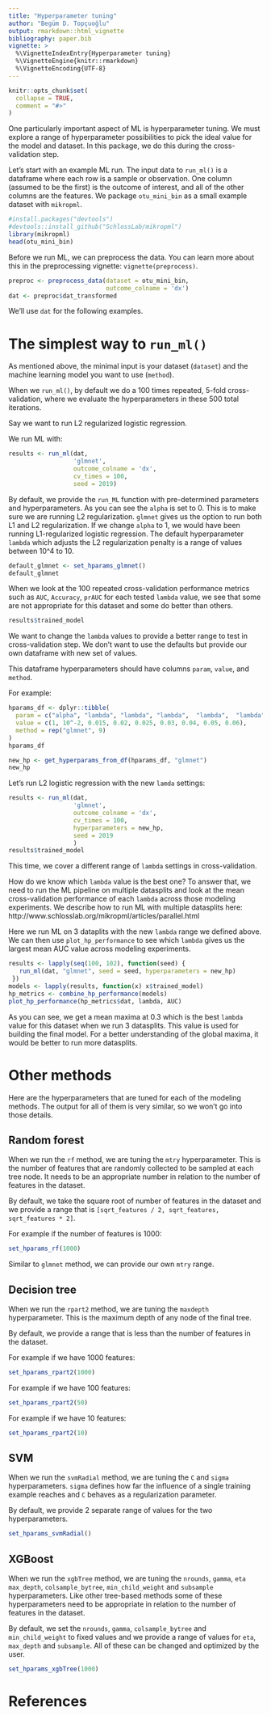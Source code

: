 ```yaml
---
title: "Hyperparameter tuning"
author: "Begüm D. Topçuoğlu"
output: rmarkdown::html_vignette
bibliography: paper.bib
vignette: >
  %\VignetteIndexEntry{Hyperparameter tuning}
  %\VignetteEngine{knitr::rmarkdown}
  %\VignetteEncoding{UTF-8}
---
```


```r
knitr::opts_chunk$set(
  collapse = TRUE,
  comment = "#>"
)
```

One particularly important aspect of ML is hyperparameter tuning. 
We must explore a range of hyperparameter possibilities to pick the ideal value for the model and dataset. In this package, we do this during the cross-validation step.

Let's start with an example ML run. 
The input data to `run_ml()` is a dataframe where each row is a sample or observation.
One column (assumed to be the first) is the outcome of interest,
and all of the other columns are the features.
We package `otu_mini_bin` as a small example dataset with `mikropml`.

```r
#install.packages("devtools")
#devtools::install_github("SchlossLab/mikropml")
library(mikropml)
head(otu_mini_bin)
```

Before we run ML, we can preprocess the data. 
You can learn more about this in the preprocessing vignette: `vignette(preprocess)`.

```r
preproc <- preprocess_data(dataset = otu_mini_bin,
                           outcome_colname = 'dx')
dat <- preproc$dat_transformed
```

We'll use `dat` for the following examples.

# The simplest way to `run_ml()`

As mentioned above, the minimal input is your dataset (`dataset`) and the machine learning model you want to use (`method`).

When we `run_ml()`, by default we do a 100 times repeated, 5-fold cross-validation, where we evaluate the hyperparameters in these 500 total iterations.

Say we want to run L2 regularized logistic regression. 

We run ML with:

```r
results <- run_ml(dat,
                  'glmnet',
                  outcome_colname = 'dx',
                  cv_times = 100, 
                  seed = 2019)
```

By default, we provide the `run_ML` function with pre-determined parameters and hyperparameters.
As you can see the `alpha` is set to 0. This is to make sure we are running L2 regularization. `glmnet` gives us the option to run both L1 and L2 regularization. 
If we change `alpha` to 1, we would have been running L1-regularized logistic regression. The default hyperparameter `lambda` which adjusts the L2 regularization penalty is a range of values between 10^4 to 10. 

```r
default_glmnet <- set_hparams_glmnet()
default_glmnet
```


When we look at the 100 repeated cross-validation performance metrics such as `AUC`, `Accuracy`, `prAUC` for each tested `lambda` value, we see that some are not appropriate for this dataset and some do better than others. 

```r
results$trained_model
```

We want to change the `lambda` values to provide a better range to test in cross-validation step. We don't want to use the defaults but provide our own dataframe with new set of values. 

This dataframe hyperparameters should have columns `param`, `value`, and `method`.

For example:
```r
hparams_df <- dplyr::tibble(
  param = c("alpha", "lambda", "lambda", "lambda",  "lambda",  "lambda", "lambda", "lambda", "lambda"),
  value = c(1, 10^-2, 0.015, 0.02, 0.025, 0.03, 0.04, 0.05, 0.06),
  method = rep("glmnet", 9)
)
hparams_df

new_hp <- get_hyperparams_from_df(hparams_df, "glmnet")
new_hp
```

Let's run L2 logistic regression with the new `lamda` settings:

```r
results <- run_ml(dat,
                  'glmnet',
                  outcome_colname = 'dx',
                  cv_times = 100,
                  hyperparameters = new_hp,
                  seed = 2019
                  )
results$trained_model
```

This time, we cover a different range of `lambda` settings in cross-validation. 

How do we know which `lambda` value is the best one? 
To answer that, we need to run the ML pipeline on multiple datasplits and look at the mean cross-validation performance of each `lambda` across those modeling experiments. 
We describe how to run ML with multiple datasplits here: http://www.schlosslab.org/mikropml/articles/parallel.html

Here we run ML on 3 dataplits with the new `lambda` range we defined above. 
We can then use `plot_hp_performance` to see which `lambda` gives us the largest mean AUC value across modeling experiments. 

```r
results <- lapply(seq(100, 102), function(seed) {
   run_ml(dat, "glmnet", seed = seed, hyperparameters = new_hp)
 })
models <- lapply(results, function(x) x$trained_model)
hp_metrics <- combine_hp_performance(models)
plot_hp_performance(hp_metrics$dat, lambda, AUC)
```

As you can see, we get a mean maxima at 0.3 which is the best `lambda` value for this dataset when we run 3 datasplits. This value is used for building the final model. For a better understanding of the global maxima, it would be better to run more datasplits. 

# Other methods

Here are the hyperparameters that are tuned for each of the modeling methods.
The output for all of them is very similar, so we won't go into those details.

## Random forest

When we run the `rf` method, we are tuning the `mtry` hyperparameter. This is the number of features that are randomly collected to be sampled at each tree node. It needs to be an appropriate number in relation to the number of features in the dataset.

By default, we take the square root of number of features in the dataset and we provide a range that is
`[sqrt_features / 2, sqrt_features, sqrt_features * 2]`. 

For example if the number of features is 1000:

```r
set_hparams_rf(1000)
```

Similar to `glmnet` method, we can provide our own `mtry` range.

## Decision tree

When we run the `rpart2` method, we are tuning the `maxdepth` hyperparameter. This is the maximum depth of any node of the final tree.

By default, we provide a range that is less than the number of features in the dataset. 

For example if we have 1000 features:

```r
set_hparams_rpart2(1000)
```
For example if we have 100 features:
```r
set_hparams_rpart2(50)
```
For example if we have 10 features:
```r
set_hparams_rpart2(10)
```


## SVM

When we run the `svmRadial` method, we are tuning the `C` and `sigma` hyperparameters. 
`sigma` defines how far the influence of a single training example reaches and `C` behaves as a regularization parameter.

By default, we provide 2 separate range of values for the two hyperparameters. 


```r
set_hparams_svmRadial()
```

## XGBoost

When we run the `xgbTree` method, we are tuning the `nrounds`, `gamma`, `eta` `max_depth`, `colsample_bytree`, `min_child_weight` and `subsample` hyperparameters. Like other tree-based methods some of these hyperparameters need to be appropriate in relation to the number of features in the dataset.

By default, we set the `nrounds`, `gamma`, `colsample_bytree` and `min_child_weight` to fixed values and we provide a range of values for `eta`, `max_depth` and `subsample`. All of these can be changed and optimized by the user. 

```r
set_hparams_xgbTree(1000)
```

# References

